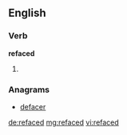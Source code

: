==English==

===Verb===
'''refaced'''

# {{past of|reface}}

===Anagrams===
* [[defacer#English|defacer]]

[[de:refaced]]
[[mg:refaced]]
[[vi:refaced]]